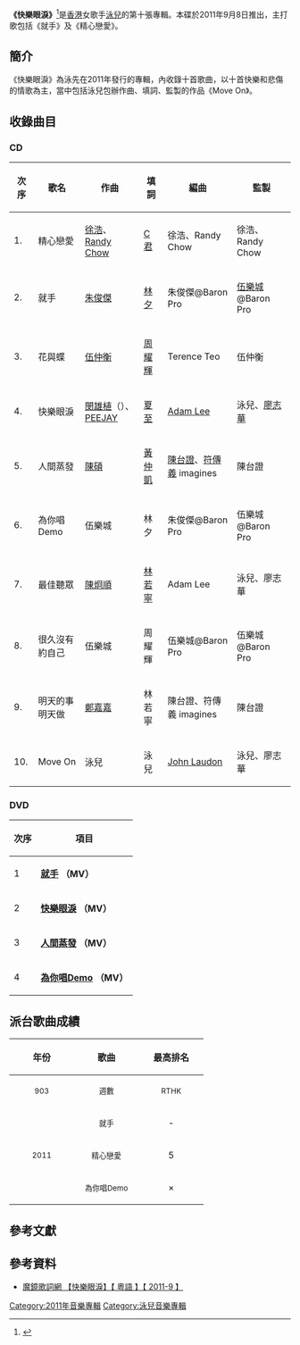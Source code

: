 {{Infobox album
| name       = 快樂眼淚
| type       = 專輯
| artist     = [[泳兒|泳兒]]
| cover      = 
| released   = 2011年9月8日
| recorded   = 
| genre      = [[粵語|粵語]]
| length     = 
| label      = [[英皇娛樂|英皇娛樂]]
| producer   = 
<!-- 未知參數 | number     = 10 -->
| reviews    = 
| prev_title = [[Vin'Selection|Vin'Selection]]
| prev_year  = 2010
| next_title = [[半公開的秘密|半公開的秘密]]
| next_year  = 2011
}}
'''《快樂眼淚》'''<ref>{{cite web|title=快樂眼淚|url=https://www.yesasia.com/global/%E5%BF%AB%E6%A8%82%E7%9C%BC%E6%B7%9A-cd-dvd/1024899735-0-0-0-zh_TW/info.html|website=yesasia|accessdate=2011-09-08|archive-date=2019-08-19|archive-url=https://web.archive.org/web/20190819115048/https://www.yesasia.com/global/%E5%BF%AB%E6%A8%82%E7%9C%BC%E6%B7%9A-cd-dvd/1024899735-0-0-0-zh_TW/info.html|dead-url=no}}</ref>是[[香港|香港]]女歌手[[泳兒|泳兒]]的第十張專輯。本碟於2011年9月8日推出，主打歌包括《就手》及《精心戀愛》。

==簡介==
《快樂眼淚》為泳先在2011年發行的專輯，內收錄十首歌曲，以十首快樂和悲傷的情歌為主，當中包括泳兒包辦作曲、填詞、監製的作品《Move On》。

==收錄曲目==
===CD===
{| class="wikitable" width="100%"
|-
!次序
!歌名
!作曲
!填詞
!編曲
!監製
|-
| 1. || 精心戀愛 || [[徐浩|徐浩]]、[[Randy_Chow|Randy Chow]]  || [[C君|C君]] || 徐浩、Randy Chow || 徐浩、Randy Chow  
|-
| 2. || 就手 || [[朱俊傑|朱俊傑]] || [[林夕|林夕]] || 朱俊傑@Baron Pro || [[伍樂城|伍樂城]]@Baron Pro 
|-
| 3. || 花與蝶 || [[伍仲衡|伍仲衡]] || [[周耀輝|周耀輝]] ||Terence Teo || 伍仲衡
|-
| 4. || 快樂眼淚 || [[閔雄植|閔雄植]]（{{lang|ko|민웅식}}）、[[PEEJAY|PEEJAY]] || [[蔡冕麗|夏至]] || [[Adam_Lee|Adam Lee]] || 泳兒、[[廖志華|廖志華]]
|-
| 5. || 人間蒸發 || [[陳碩|陳碩]] || [[黃仲凱|黃仲凱]] || [[陳台證|陳台證]]、[[符傳義|符傳義]] imagines  || 陳台證
|-
| 6. || 為你唱Demo || 伍樂城 || 林夕 || 朱俊傑@Baron Pro || 伍樂城@Baron Pro
|-
| 7. || 最佳聽眾 || [[陳炯順|陳炯順]] || [[林若寧|林若寧]]  || Adam Lee  || 泳兒、廖志華
|-
| 8. || 很久沒有約自己 || 伍樂城 || 周耀輝 || 伍樂城@Baron Pro || 伍樂城@Baron Pro 
|-
| 9. || 明天的事明天做 || [[鄭嘉嘉|鄭嘉嘉]] || 林若寧 || 陳台證、符傳義 imagines || 陳台證
|-
|10. || Move On || 泳兒 || 泳兒 || [[John_Laudon|John Laudon]] || 泳兒、廖志華
|}

===DVD===
{| class="wikitable"
|-
!次序
!項目
|-
| 1 || '''[https://www.youtube.com/watch?v=GGfroxIAWIs 就手] {{Wayback|url=https://www.youtube.com/watch?v=GGfroxIAWIs |date=20200904094651 }}（MV）'''
|-
| 2 || '''[https://www.youtube.com/watch?v=fhCfy_ksnQU 快樂眼淚] {{Wayback|url=https://www.youtube.com/watch?v=fhCfy_ksnQU |date=20200904094657 }}（MV）'''
|-
| 3 || '''[https://www.youtube.com/watch?v=LZbbHcIEMYg 人間蒸發] {{Wayback|url=https://www.youtube.com/watch?v=LZbbHcIEMYg |date=20200904094701 }}（MV）'''
|-
| 4 || '''[https://www.youtube.com/watch?v=OjhB55R17FM 為你唱Demo] {{Wayback|url=https://www.youtube.com/watch?v=OjhB55R17FM |date=20200904094706 }}（MV）'''
|}

== 派台歌曲成績 ==
{| class="wikitable"
!align="center" rowspan="2" | 年份
!align="center" rowspan="2" | 歌曲
!align="center" colspan="8" | 最高排名
|-
!width="100"|<small>903</small> !! width="100"|<small>週數</small> !! width="100"|<small>RTHK</small> !! width="100"|<small>週數</small> !! width="100"|<small>997</small> !! width="100"|<small>週數</small> !! width="100"|<small>TVB</small> !! width="100"|<small>週數</small>
|-
|align="center" rowspan="3"|<small>2011</small> ||align="center"| <small>	就手</small> ||align="center"| - ||align="center"| - ||align="center"| 17 ||align="center"| 1 ||align="center"| 2 ||align="center"|4 ||align="center"| 3 ||align="center"| 6
|-
|align="center"| <small>精心戀愛</small> ||align="center"| 5 ||align="center"| 3 ||align="center"| - ||align="center"| - ||align="center"| 4 ||align="center"|6||align="center"|- ||align="center"| -
|-
|align="center"| <small>為你唱Demo</small> ||align="center"| × ||align="center"| × ||align="center"| × ||align="center"| × ||align="center"| × ||align="center"| ×||align="center"|'''1''' ||align="center"| 3
|}

== 參考文獻 ==
{{Reflist|2}}

==參考資料==
*[http://mojim.com/tw104885x14.htm 魔鏡歌詞網 【快樂眼淚】【 粵語 】【 2011-9 】] {{Wayback|url=http://mojim.com/tw104885x14.htm |date=20200203172406 }}

[[Category:2011年音樂專輯|Category:2011年音樂專輯]]
[[Category:泳兒音樂專輯|Category:泳兒音樂專輯]]